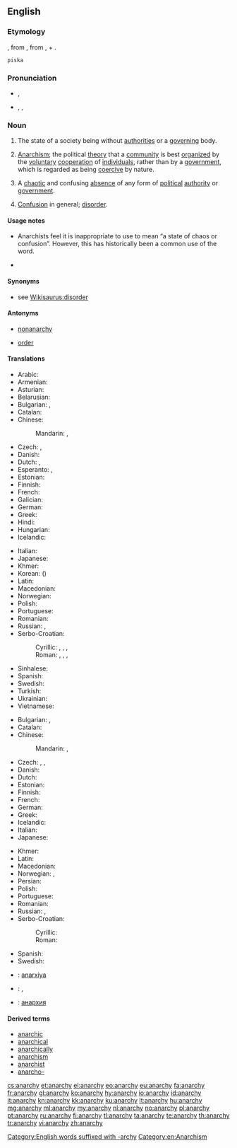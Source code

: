 ==English==
{{wikipedia}}

===Etymology===
{{etyl|NL.}} {{term|anarchia|lang=la}}, from {{etyl|grc|en}} {{term|lang=grc|ἀναρχία|tr=anarkhiā}}, from {{term|ἀν-|lang=grc|tr=an-||not}}, + {{term|lang=grc|ἀρχή|tr=arkhē||power, authority}}.
 piska

===Pronunciation===
* {{a|UK}} {{IPA|/ˈænəki/}}, {{X-SAMPA|/"{n@ki/}}
* {{a|US}} {{enPR|ănʹär-kē}}, {{IPA|/ˈænɑɹki/}}, {{X-SAMPA|/"{nAr\ki/}}

===Noun===
{{en-noun|anarchies|-}}

# {{uncountable}} The state of a society being without [[authorities]] or a [[govern]]ing body.
# {{uncountable}} [[anarchism|Anarchism]]; the political [[theory]] that a [[community]] is best [[organize|organized]] by the [[voluntary]] [[cooperation]] of [[individual]]s, rather than by a [[government]], which is regarded as being [[coercive]] by nature.
# {{countable}} A [[chaotic]] and confusing [[absence]] of any form of [[political]] [[authority]] or [[government]].
# [[confusion|Confusion]] in general; [[disorder]].

====Usage notes====
* {{sense|confusion or misunderstanding in general}} Anarchists feel it is inappropriate to use {{term|anarchy}} to mean “a state of chaos or confusion”. However, this has historically been a common use of the word.

* {{seeCites}}

====Synonyms====
* see [[Wikisaurus:disorder]]

====Antonyms====
* {{sense|all senses}} [[nonanarchy]] {{qualifier|rare}}
* {{sense|disorder}} [[order]]

====Translations====
{{trans-top|absence of any form of political authority or government}}
* Arabic: {{t-|ar|فوضى|f|tr=fawDaa|sc=Arab}}
* Armenian: {{t-|hy|անիշխանություն|tr=anišxanutʻyun}}
* Asturian: {{t-|ast|anarquía|f}}
* Belarusian: {{t-|be|анархія|f|tr=anárxija|sc=Cyrl}}
* Bulgarian: {{t+|bg|анархия|f|tr=anárhija|sc=Cyrl}},  {{t+|bg|безвластие|n|tr=bezvlástie|sc=Cyrl}}
* Catalan: {{t-|ca|anarquia|f}}
* Chinese:
*: Mandarin: {{t|cmn|無政府狀態|sc=Hani}}, {{t|cmn|无政府状态|tr=wúzhèngfǔ zhuàngtài|sc=Hani}}
* Czech: {{t+|cs|anarchie|f}}, {{t-|cs|bezvládí|n}}
* Danish: {{t+|da|anarki|n}}
* Dutch: {{t+|nl|anarchie|f}}, {{t-|nl|regeringsloosheid|f}}
* Esperanto: {{t-|eo|anarkio}}, {{t-|eo|anarĥio}}
* Estonian: {{t-|et|anarhia}}
* Finnish: {{t+|fi|anarkia}}
* French: {{t+|fr|anarchie|f}}
* Galician: {{t+|gl|anarquía|f}}
* German: {{t+|de|Anarchie|f}}
* Greek: {{t+|el|αναρχία|f|tr=anarchía}}
* Hindi: {{t-|hi|अराजकता|tr=arājakatā|sc=Deva}}
* Hungarian: {{t+|hu|anarchia}}
* Icelandic: {{t+|is|stjórnleysi|n}}
{{trans-mid}}
* Italian: {{t+|it|anarchia|f}}
* Japanese: {{t-|ja|無政府状態|tr=むせいふじょうたい, museifu jōtai|sc=Jpan}}
* Khmer: {{t+|km|អនាធិបតេយ្យ|sc=Khmr}}
* Korean: {{t-|ko|무정부 상태|tr=mujeongbu sangtae|sc=Kore}} ({{t-|ko|無政府狀態|sc=Kore}})
* Latin: {{t-|la|anarchia|f}}
* Macedonian: {{t-|mk|анархија|f|tr=anárhija|sc=Cyrl}}
* Norwegian: {{t+|no|anarki|n}}
* Polish: {{t+|pl|anarchia}}
* Portuguese: {{t+|pt|anarquia|f}}
* Romanian: {{t-|ro|anarhie}}
* Russian: {{t+|ru|анархия|f|tr=anárxija}}, {{t+|ru|безвластие|n|tr=bezvlástije|sc=Cyrl}}
* Serbo-Croatian:
*: Cyrillic: {{t-|sh|анархија|f}}, {{t-|sh|бесправље|n}}, {{t-|sh|безакоње|n}}, {{t-|sh|безвлашће|n}}
*: Roman: {{t-|sh|anarhija|f}}, {{t-|sh|bespravlje|n}}, {{t-|sh|bezakonje|n}}, {{t-|sh|bezvlašće|n}}
* Sinhalese: {{t-|si|අරාජික|sc=Sinh}}
* Spanish: {{t+|es|anarquía|f}}
* Swedish: {{t+|sv|anarki|c}}
* Turkish: {{t+|tr|anarşi}}
* Ukrainian: {{t+|uk|анархія|f|tr=anárxija|sc=Cyrl}}
* Vietnamese: {{t-|vi|tình trạng vô chính phủ}}
{{trans-bottom}}

{{trans-top|political disorder and confusion}}
* Bulgarian: {{t+|bg|анархия|f|tr=anárhija|sc=Cyrl}}, {{t+|bg|безредие|n|tr=bezrédie|sc=Cyrl}}
* Catalan: {{t-|ca|anarquia|f}}
* Chinese:
*: Mandarin: {{t|cmn|無政府狀態|sc=Hani}}, {{t|cmn|无政府状态|tr=wúzhèngfǔ zhuàngtài|sc=Hani}}
* Czech: {{t+|cs|anarchie|f}}, {{t-|cs|bezvládí|n}}, {{t-|cs|zmatek|m}}
* Danish: {{t+|da|anarki|n}}
* Dutch: {{t+|nl|anarchie|f}}
* Estonian: {{t-|et|anarhia}}
* Finnish: {{t+|fi|anarkia}}
* French: {{t+|fr|anarchie|f}}
* German: {{t+|de|Anarchie|f}}
* Greek: {{t+|el|αναρχία|f|tr=anarchía}}
* Icelandic: {{t+|is|stjórnleysi|n}}
* Italian: {{t+|it|anarchia|f}}
* Japanese: {{t-|ja|跳梁跋扈|sc=Jpan}}
{{trans-mid}}
* Khmer: {{t+|km|អនាធិបតេយ្យ|sc=Khmr}}
* Latin: {{t-|la|anarchia|f}}
* Macedonian: {{t-|mk|анархија|f}}
* Norwegian: {{t+|no|anarki|n}}, {{t-|no|vanstyre|n}}
* Persian: {{fa-Arab|[[هرج و مرج]]}}
* Polish: {{t+|pl|anarchia}}
* Portuguese: {{t+|pt|anarquia|f}}
* Romanian: {{t-|ro|anarhie}}
* Russian: {{t+|ru|анархия|f|tr=anárxija}}, {{t+|ru|безвластие|n|tr=bezvlástije|sc=Cyrl}}
* Serbo-Croatian:
*: Cyrillic: {{t-|sh|анархија|f}}
*: Roman: {{t-|sh|anarhija|f}}
* Spanish: {{t+|es|anarquía|f}}
* Swedish: {{t+|sv|anarki|c}}
{{trans-bottom}}

{{checktrans-top}}
* {{ttbc|az}}: [[anarxiya]]
* {{ttbc|eo}}: {{t-|eo|anarkio}}, {{t-|eo|anarĥio}}
{{trans-mid}}
* {{ttbc|ky}}: [[анархия]]
{{trans-bottom}}

====Derived terms====
* [[anarchic]]
* [[anarchical]]
* [[anarchically]]
* [[anarchism]]
* [[anarchist]]
* [[anarcho-]]

[[Category:English words suffixed with -archy]]
[[Category:en:Anarchism]]

[[cs:anarchy]]
[[et:anarchy]]
[[el:anarchy]]
[[eo:anarchy]]
[[eu:anarchy]]
[[fa:anarchy]]
[[fr:anarchy]]
[[gl:anarchy]]
[[ko:anarchy]]
[[hy:anarchy]]
[[io:anarchy]]
[[id:anarchy]]
[[it:anarchy]]
[[kn:anarchy]]
[[kk:anarchy]]
[[ku:anarchy]]
[[lt:anarchy]]
[[hu:anarchy]]
[[mg:anarchy]]
[[ml:anarchy]]
[[my:anarchy]]
[[nl:anarchy]]
[[no:anarchy]]
[[pl:anarchy]]
[[pt:anarchy]]
[[ru:anarchy]]
[[fi:anarchy]]
[[tl:anarchy]]
[[ta:anarchy]]
[[te:anarchy]]
[[th:anarchy]]
[[tr:anarchy]]
[[vi:anarchy]]
[[zh:anarchy]]